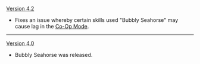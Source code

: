 {{Change History/Header}}
[[Version 4.2]]
* Fixes an issue whereby certain skills used "Bubbly Seahorse" may cause lag in the [[Co-Op Mode]]. 
----
[[Version 4.0]]
* Bubbly Seahorse was released.